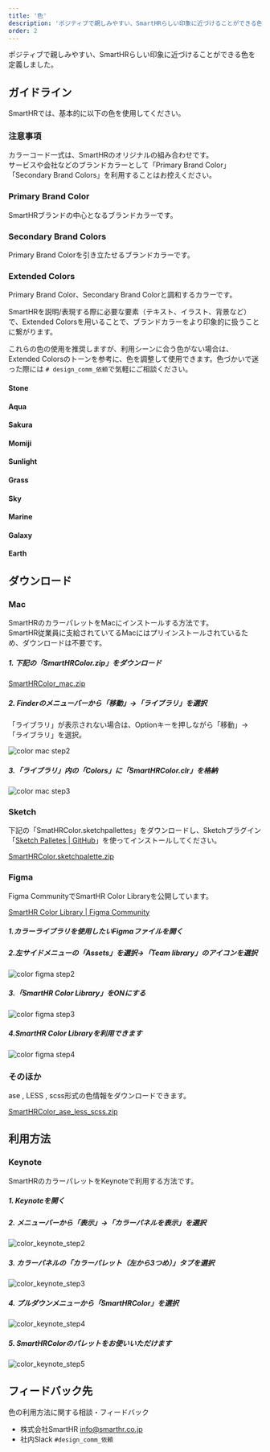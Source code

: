 ```yaml
---
title: '色'
description: 'ポジティブで親しみやすい、SmartHRらしい印象に近づけることができる色を定義しました。SmartHRでは、基本的に以下の色を使用してください。カラーコード一式は、SmartHRのオリジナルの組み合わせです。'
order: 2
---
```



ポジティブで親しみやすい、SmartHRらしい印象に近づけることができる色を定義しました。

## ガイドライン

SmartHRでは、基本的に以下の色を使用してください。  

### 注意事項

カラーコード一式は、SmartHRのオリジナルの組み合わせです。  
サービスや会社などのブランドカラーとして「Primary Brand Color」「Secondary Brand Colors」を利用することはお控えください。

### Primary Brand Color
SmartHRブランドの中心となるブランドカラーです。

<ColorPalettesWrapper>
  <ColorPalette hexCode="#00c4cc" colorName="SmartHR Blue" description="CMYK(70, 0, 30, 0)DIC 96、PANTONE 2397、白地でのテキストへの使用は非推奨です。" />
</ColorPalettesWrapper>

### Secondary Brand Colors
Primary Brand Colorを引き立たせるブランドカラーです。
<ColorPalettesWrapper>
  <ColorPalette hexCode="#23221f" colorName="Black" description="テキストへの使用を推奨します。" />
  <ColorPalette hexCode="#ff9900" colorName="Orange" description="アクセントとしての使用を推奨します。" />
  <ColorPalette hexCode="#ffffff" colorName="White" description="" />
</ColorPalettesWrapper>

### Extended Colors
Primary Brand Color、Secondary Brand Colorと調和するカラーです。

SmartHRを説明/表現する際に必要な要素（テキスト、イラスト、背景など）で、Extended Colorsを用いることで、ブランドカラーをより印象的に扱うことに繋がります。

これらの色の使用を推奨しますが、利用シーンに合う色がない場合は、Extended Colorsのトーンを参考に、色を調整して使用できます。色づかいで迷った際には `# design_comm_依頼`で気軽にご相談ください。

#### Stone
<ColorPalettesWrapper>
  <ColorPalette hexCode="#f8f7f6" colorName="Stone01" description="" />
  <ColorPalette hexCode="#edebe6" colorName="Stone02" description="" />
  <ColorPalette hexCode="#aaa69f" colorName="Stone03" description="" />
  <ColorPalette hexCode="#4e4c49" colorName="Stone04" description="テキストへの利用を推奨します。" />
</ColorPalettesWrapper>

#### Aqua
<ColorPalettesWrapper>
  <ColorPalette hexCode="#d4f4f5" colorName="Aqua01" description="" />
  <ColorPalette hexCode="#69d9de" colorName="Aqua02" description="" />
  <ColorPalette hexCode="#12abb1" colorName="Aqua03" description="" />
  <ColorPalette hexCode="#0f7f85" colorName="Aqua04" description="テキストへの使用を推奨します。" />
</ColorPalettesWrapper>

#### Sakura
<ColorPalettesWrapper>
  <ColorPalette hexCode="#f9e9f7" colorName="Sakura01" description="" />
  <ColorPalette hexCode="#f8b2e1" colorName="Sakura02" description="" />
  <ColorPalette hexCode="#d362af" colorName="Sakura03" description="" />
  <ColorPalette hexCode="#82407c" colorName="Sakura04" description="" />
</ColorPalettesWrapper>

#### Momiji
<ColorPalettesWrapper>
  <ColorPalette hexCode="#ffe7e5" colorName="Momiji01" description="" />
  <ColorPalette hexCode="#ff9e9c" colorName="Momiji02" description="" />
  <ColorPalette hexCode="#ec5a55" colorName="Momiji03" description="" />
  <ColorPalette hexCode="#a53f3f" colorName="Momiji04" description="" />
</ColorPalettesWrapper>

#### Sunlight
<ColorPalettesWrapper>
  <ColorPalette hexCode="#faf2d0" colorName="Sunlight01" description="" />
  <ColorPalette hexCode="#ffee11" colorName="Sunlight02" description="" />
  <ColorPalette hexCode="#ffd74a" colorName="Sunlight03" description="" />
  <ColorPalette hexCode="#f56121" colorName="Sunlight04" description="" />
</ColorPalettesWrapper>

#### Grass
<ColorPalettesWrapper>
  <ColorPalette hexCode="#e6f2c8" colorName="Grass01" description="" />
  <ColorPalette hexCode="#aee26b" colorName="Grass02" description="" />
  <ColorPalette hexCode="#3dcc65" colorName="Grass03" description="" />
  <ColorPalette hexCode="#378445" colorName="Grass04" description="" />
</ColorPalettesWrapper>

#### Sky
<ColorPalettesWrapper>
  <ColorPalette hexCode="#ddf2fb" colorName="Sky01" description="" />
  <ColorPalette hexCode="#8fe2fc" colorName="Sky02" description="" />
  <ColorPalette hexCode="#32b7f0" colorName="Sky03" description="" />
  <ColorPalette hexCode="#1376a0" colorName="Sky04" description="" />
</ColorPalettesWrapper>

#### Marine
<ColorPalettesWrapper>
  <ColorPalette hexCode="#dee9ff" colorName="Marine01" description="" />
  <ColorPalette hexCode="#8ac0ff" colorName="Marine02" description="" />
  <ColorPalette hexCode="#0075e3" colorName="Marine03" description="" />
  <ColorPalette hexCode="#26519f" colorName="Marine04" description="" />
</ColorPalettesWrapper>

#### Galaxy
<ColorPalettesWrapper>
  <ColorPalette hexCode="#eee5fd" colorName="Galaxy01" description="" />
  <ColorPalette hexCode="#9d8ef8" colorName="Galaxy02" description="" />
  <ColorPalette hexCode="#8c5eee" colorName="Galaxy03" description="" />
  <ColorPalette hexCode="#6e4ca6" colorName="Galaxy04" description="" />
</ColorPalettesWrapper>

#### Earth
<ColorPalettesWrapper>
  <ColorPalette hexCode="#fbede1" colorName="Earth01" description="" />
  <ColorPalette hexCode="#f2d3a4" colorName="Earth02" description="" />
  <ColorPalette hexCode="#ba621e" colorName="Earth03" description="" />
  <ColorPalette hexCode="#76533e" colorName="Earth04" description="" />
</ColorPalettesWrapper>

## ダウンロード

### Mac

SmartHRのカラーパレットをMacにインストールする方法です。  
SmartHR従業員に支給されていてるMacにはプリインストールされているため、ダウンロードは不要です。  


##### 1. 下記の「SmartHRColor.zip」をダウンロード

[SmartHRColor_mac.zip](/SmartHRColor_mac.zip)

##### 2. Finderのメニューバーから「移動」→「ライブラリ」を選択

「ライブラリ」が表示されない場合は、Optionキーを押しながら「移動」→「ライブラリ」を選択。

![color mac step2](./images/color_mac_step2.png)

##### 3.「ライブラリ」内の「Colors」に「SmartHRColor.clr」を格納

![color mac step3](./images/color_mac_step3.png)


### Sketch

下記の「SmatHRColor.sketchpallettes」をダウンロードし、Sketchプラグイン「<a href="https://github.com/andrewfiorillo/sketch-palettes" target="_blank">Sketch Palletes | GitHub</a>」を使ってインストールしてください。

[SmartHRColor.sketchpalette.zip](/SmartHRColor.sketchpalette.zip)


### Figma

Figma CommunityでSmartHR Color Libraryを公開しています。

<a href="https://www.figma.com/community/file/1072452407633827459/SmartHR-Color-Library" target="_blank">SmartHR Color Library | Figma Community</a>


##### 1.カラーライブラリを使用したいFigmaファイルを開く

##### 2.左サイドメニューの「Assets」を選択→「Team library」のアイコンを選択

![color figma step2](./images/color_figma_step2.png)

##### 3.「SmartHR Color Library」をONにする

![color figma step3](./images/color_figma_step3.png)

##### 4.SmartHR Color Libraryを利用できます

![color figma step4](./images/color_figma_step4.png)


### そのほか

ase , LESS , scss形式の色情報をダウンロードできます。

[SmartHRColor_ase_less_scss.zip](/SmartHRColor_ase_less_scss.zip)


## 利用方法
### Keynote

SmartHRのカラーパレットをKeynoteで利用する方法です。  

##### 1. Keynoteを開く

##### 2. メニューバーから「表示」→「カラーパネルを表示」を選択

![color_keynote_step2](./images/color_keynote_step2.png)

##### 3. カラーパネルの「カラーパレット（左から3つめ）」タブを選択

![color_keynote_step3](./images/color_keynote_step3.png)

##### 4. プルダウンメニューから「SmartHRColor」を選択

![color_keynote_step4](./images/color_keynote_step4.png)

##### 5. SmartHRColorのパレットをお使いいただけます

![color_keynote_step5](./images/color_keynote_step5.png)

## フィードバック先
色の利用方法に関する相談・フィードバック

- 株式会社SmartHR info@smarthr.co.jp
- 社内Slack `#design_comm_依頼`
